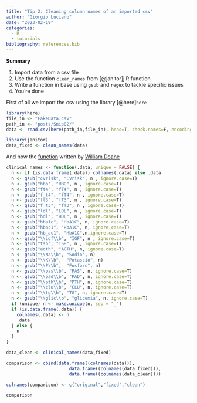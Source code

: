 ```yaml
---
title: "Tip 2: Cleaning column names of an imported csv"
author: "Giorgio Luciano"
date: "2023-02-19"
categories: 
  - R
  - tutorials
bibliography: references.bib
---
```


**Summary**

1.  Import data from a csv file
2.  Use the function `clean_names` from [@janitor]j R function
3.  Write a function in base using `gsub` and `regex` to tackle specific issues
4.  You're done

First of all we import the csv using the library [@here]`here`

```r
library(here)
file_in <- "FakeData.csv"
path_in <- "posts/Snip02/"
data <- read.csv(here(path_in,file_in), head=T, check.names=F, encoding="latin1")

```

```r
library(janitor)
data_fixed <- clean_names(data)
```

And now the [function](https://drdoane.com/clean-consistent-column-names/) written by [William Doane](https://drdoane.com/)

```r
clinical_names <- function(.data, unique = FALSE) {
  n <- if (is.data.frame(.data)) colnames(.data) else .data
  n <- gsub("cvrisk", "CVrisk", n , ignore.case=T)
  n <- gsub("hbo", "HBO", n , ignore.case=T)
  n <- gsub("ft4", "fT4", n , ignore.case=T)
  n <- gsub("f_t4", "fT4", n , ignore.case=T)
  n <- gsub("ft3", "fT3", n , ignore.case=T)
  n <- gsub("f_t3", "fT3", n , ignore.case=T)
  n <- gsub("ldl", "LDL", n , ignore.case=T)
  n <- gsub("hdl", "HDL", n , ignore.case=T)
  n <- gsub("hba1c", "HbA1C", n, ignore.case=T)
  n <- gsub("hbac1", "HbA1C", n, ignore.case=T)
  n <- gsub("hb_ac1", "HbA1C",n,ignore.case=T)
  n <- gsub("\\igf\\b", "IGF", n , ignore.case=T)
  n <- gsub("tsh", "TSH", n , ignore.case=T)
  n <- gsub("acth", "ACTH", n, ignore.case=T)
  n <- gsub("\\Na\\b", "Sodio", n)
  n <- gsub("\\K\\b",  "Potassio", n)
  n <- gsub("\\P\\b",  "Fosforo", n)
  n <- gsub("\\pas\\b", "PAS", n, ignore.case=T)
  n <- gsub("\\pad\\b", "PAD", n, ignore.case=T)
  n <- gsub("\\pth\\b", "PTH", n, ignore.case=T)
  n <- gsub("\\clu\\b", "CLU", n, ignore.case=T)
  n <- gsub("\\tg\\b", "TG", n, ignore.case=T)
  n <- gsub("\\glic\\b", "glicemia", n, ignore.case=T)
  if (unique) n <- make.unique(n, sep = "_")
  if (is.data.frame(.data)) {
    colnames(.data) <- n
    .data
  } else {
    n
  }
}

```

```r
data_clean <- clinical_names(data_fixed)

comparison <- cbind(data.frame((colnames(data))),
    					data.frame((colnames(data_fixed))),
		    			data.frame((colnames(data_clean))))

colnames(comparison) <- c("original","fixed","clean") 

comparison

```
